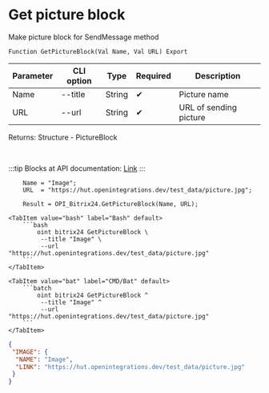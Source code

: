﻿---
sidebar_position: 8
description: Get picture block and other functions to work with Bitrix24 in the Open Integration Package, a free open-source integration library for 1C:Enterprise 8, OneScript and CLI
keywords: [1C, 1С, 1С:Enterprise, 1С:Enterprise 8.3, API, Integration, Services, Exchange, OneScript, CLI, Bitrix24]
---


# Get picture block
 Make picture block for SendMessage method



`Function GetPictureBlock(Val Name, Val URL) Export`

  | Parameter | CLI option | Type | Required | Description |
  |-|-|-|-|-|
  | Name | --title | String | &#x2714; | Picture name |
  | URL | --url | String | &#x2714; | URL of sending picture |

  
  Returns:  Structure - PictureBlock

<br/>

:::tip
Blocks at API documentation: [Link](https://dev.1c-bitrix.ru/learning/course/?COURSE_ID=93&CHAPTER_ID=07867)
:::
<br/>


```bsl title="1C:Enterprise/OneScript code example"
    Name = "Image";
    URL  = "https://hut.openintegrations.dev/test_data/picture.jpg";

    Result = OPI_Bitrix24.GetPictureBlock(Name, URL);
```
 

 <Tabs>
  
    <TabItem value="bash" label="Bash" default>
        ```bash
            oint bitrix24 GetPictureBlock \
             --title "Image" \
             --url "https://hut.openintegrations.dev/test_data/picture.jpg"
        ```
    </TabItem>
  
    <TabItem value="bat" label="CMD/Bat" default>
        ```batch
            oint bitrix24 GetPictureBlock ^
             --title "Image" ^
             --url "https://hut.openintegrations.dev/test_data/picture.jpg"
        ```
    </TabItem>
</Tabs>


```json title="Result"
{
 "IMAGE": {
  "NAME": "Image",
  "LINK": "https://hut.openintegrations.dev/test_data/picture.jpg"
 }
}
```
